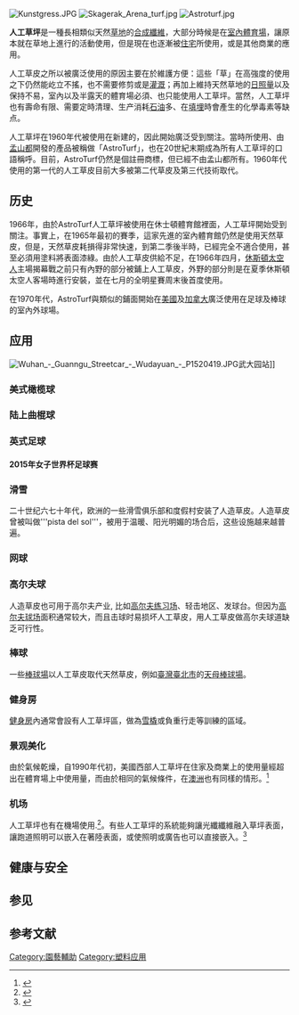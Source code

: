 [[File:Kunstgress.JPG|thumb]]
[[File:Skagerak_Arena_turf.jpg|thumb]]
[[File:Astroturf.jpg|thumb]]

'''人工草坪'''是一種長相類似天然[[草地|草地]]的[[合成纖維|合成纖維]]，大部分時候是在[[室内体育馆|室內體育場]]，讓原本就在草地上進行的活動使用，但是現在也逐漸被[[住宅|住宅]]所使用，或是其他商業的應用。

人工草皮之所以被廣泛使用的原因主要在於維護方便：這些「草」在高強度的使用之下仍然能屹立不搖，也不需要修剪或是[[灌溉|灌溉]]；再加上維持天然草地的[[日照|日照量]]以及保持不易，室內以及半露天的體育場必須、也只能使用人工草坪。當然，人工草坪也有壽命有限、需要定時清理、生产消耗[[石油|石油]]多、在[[填埋|填埋]]時會產生的化學毒素等缺点。

人工草坪在1960年代被使用在新建的{{le|休斯顿体育场|Astrodome}}，因此開始廣泛受到關注。當時所使用、由[[孟山都|孟山都]]開發的產品被稱做「AstroTurf」，也在20世紀末期成為所有人工草坪的口語稱呼。目前，AstroTurf仍然是個註冊商標，但已經不由孟山都所有。1960年代使用的第一代的人工草皮目前大多被第二代草皮及第三代技術取代。

==历史==

1966年，由於AstroTurf人工草坪被使用在休士頓體育館裡面，人工草坪開始受到關注。事實上，在1965年最初的賽季，這家先進的室內體育館仍然是使用天然草皮，但是，天然草皮耗損得非常快速，到第二季後半時，已經完全不適合使用，甚至必須用塗料將表面漆綠。由於人工草皮供給不足，在1966年四月，[[休斯頓太空人|休斯頓太空人]]主場揭幕戰之前只有內野的部分被鋪上人工草皮，外野的部分則是在夏季休斯頓太空人客場時進行安裝，並在七月的全明星賽周末後首度使用。

在1970年代，AstroTurf與類似的鋪面開始在[[美國|美國]]及[[加拿大|加拿大]]廣泛使用在足球及棒球的室內外球場。

==应用==
[[File:Wuhan_-_Guanngu_Streetcar_-_Wudayuan_-_P1520419.JPG|thumb]]武大园站]]


===美式橄榄球===
===陆上曲棍球===
===英式足球===
====2015年女子世界杯足球赛====

===滑雪===
二十世纪六七十年代，欧洲的一些滑雪俱乐部和度假村安装了人造草皮。人造草皮曾被叫做<nowiki>'''pista del sol'''</nowiki>，被用于温暖、阳光明媚的场合后，这些设施越来越普遍。

===网球===
===高尔夫球===
人造草皮也可用于高尔夫产业, 比如[[高尔夫练习场|高尔夫练习场]]、轻击地区、发球台。但因为[[高尔夫球场|高尔夫球场]]面积通常较大，而且击球时易损坏人工草皮，用人工草皮做高尔夫球道缺乏可行性。

===棒球===
一些[[棒球場|棒球場]]以人工草皮取代天然草皮，例如[[臺灣|臺灣]][[臺北市|臺北市]]的[[天母棒球場|天母棒球場]]。

===健身房===
[[健身房|健身房]]內通常會設有人工草坪區，做為[[雪橇|雪橇]]或負重行走等訓練的區域。

===景观美化===
由於氣候乾燥，自1990年代初，美國西部人工草坪在住家及商業上的使用量經超出在體育場上中使用量，而由於相同的氣候條件，在[[澳洲|澳洲]]也有同樣的情形。<ref>{{cite web|title=BGTC - Artificial Lawns In Homes|url=http://www.bgtc.org.uk/artifical-grass-keeping-your-garden-ever-green-and-low-maintenance/|access-date=2015-09-07|archive-url=https://web.archive.org/web/20160109114213/http://www.bgtc.org.uk/artifical-grass-keeping-your-garden-ever-green-and-low-maintenance/|archive-date=2016-01-09|dead-url=yes}}</ref>

===机场===
人工草坪也有在機場使用.<ref>{{cite web |url=http://www.tc.faa.gov/its/worldpac/techrpt/ar06-23.pdf |title=Airside Applications for Artificial Turf |year=2006 |publisher=Federal Aviation Administration |accessdate=2015-09-07 |archive-date=2012-04-14 |archive-url=https://web.archive.org/web/20120414211618/http://www.tc.faa.gov/its/worldpac/techrpt/ar06-23.pdf |dead-url=no }}</ref>。有些人工草坪的系統能夠讓光纖纖維融入草坪表面，讓跑道照明可以嵌入在著陸表面，或使照明或廣告也可以直接嵌入。<ref>{{cite news | author=Monte Burke | title=Field of Screens | url=http://www.forbes.com/forbes/2006/1127/058_print.html | work=Forbes | date=27 November 2006 | accessdate=11 January 2008 | archive-date=2019-10-18 | archive-url=https://web.archive.org/web/20191018134737/https://www.forbes.com/forbes/2006/1127/058_print.html | dead-url=no }}</ref>

==健康与安全==
==参见==
==参考文献==
{{Reflist}}

[[Category:園藝輔助|Category:園藝輔助]]
[[Category:塑料应用|Category:塑料应用]]